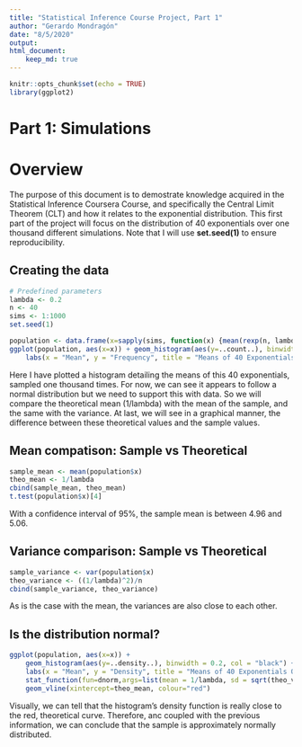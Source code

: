 ```yaml
---
title: "Statistical Inference Course Project, Part 1"
author: "Gerardo Mondragón"
date: "8/5/2020"
output: 
html_document:
    keep_md: true
---
```


```r
knitr::opts_chunk$set(echo = TRUE)
library(ggplot2)
```
# **Part 1: Simulations**

# Overview
The purpose of this document is to demostrate knowledge acquired in the Statistical Inference Coursera Course, and specifically the Central Limit Theorem (CLT) and how it relates to the exponential distribution. 
This first part of the project will focus on the distribution of 40 exponentials over one thousand different simulations. Note that I will use **set.seed(1)** to ensure reproducibility.

## Creating the data
```r
# Predefined parameters
lambda <- 0.2
n <- 40
sims <- 1:1000
set.seed(1)

population <- data.frame(x=sapply(sims, function(x) {mean(rexp(n, lambda))}))
ggplot(population, aes(x=x)) + geom_histogram(aes(y=..count..), binwidth = 0.2, col = "black") +
    labs(x = "Mean", y = "Frequency", title = "Means of 40 Exponentials Over 1000 Simulations")
```
Here I have plotted a histogram detailing the means of this 40 exponentials, sampled one thousand  times. For now, we can see it appears to follow a normal distribution but we need to support this with data. So we will compare the theoretical mean (1/lambda) with the mean of the sample, and the same with the variance. At last, we will see in a graphical manner, the difference between these theoretical values and the sample values.  

## Mean compatison: Sample vs Theoretical
```r
sample_mean <- mean(population$x)
theo_mean <- 1/lambda
cbind(sample_mean, theo_mean)
t.test(population$x)[4]
```
With a confidence interval of 95%, the sample mean is between 4.96 and 5.06.

## Variance comparison: Sample vs Theoretical
```r
sample_variance <- var(population$x)
theo_variance <- ((1/lambda)^2)/n
cbind(sample_variance, theo_variance)
```
As is the case with the mean, the variances are also close to each other. 

## Is the distribution normal?
```r
ggplot(population, aes(x=x)) + 
    geom_histogram(aes(y=..density..), binwidth = 0.2, col = "black") +
    labs(x = "Mean", y = "Density", title = "Means of 40 Exponentials Over 1000 Simulations") +
    stat_function(fun=dnorm,args=list(mean = 1/lambda, sd = sqrt(theo_variance)), color = "red") +
    geom_vline(xintercept=theo_mean, colour="red")
```

Visually, we can tell that the histogram's density function is really close to the red, theoretical curve. Therefore, anc coupled with the previous information, we can conclude that the sample is approximately normally distributed. 